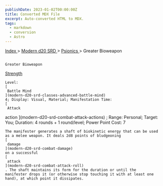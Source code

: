 ```yaml
---
publishDate: 2023-01-02T00:00:00Z
title: Converted MDX File
excerpt: Auto-converted HTML to MDX.
tags:
  - markdown
  - conversion
  - Astro
---
```







[
      Index
     ](-index)
     >
     [
      Modern d20 SRD
     ](modern-d20-srd-index)
     >
     [
      Psionics
     ](modern-d20-srd-psionics-index)
     > Greater Bioweapon
    




## 
    Greater Bioweapon
   



[
     Strength
    ](modern-d20-srd-basics-ability-scores)




    Level:
    [
     Battle Mind
    ](modern-d20-srd-classes-advanced-battle-mind)
    4; Display: Visual, Material; Manifestation Time:
    [
     Attack
action
    ](modern-d20-srd-combat-attack-actions)
    ; Range: Personal; Target: You; Duration: 4 rounds + 1 round/level; Power Point Cost: 7
   



    The manifester generates a shaft of biokinetic energy that can be used as a melee weapon. It deals 2d8 points of bludgeoning
    [
     damage
    ](modern-d20-srd-combat-damage)
    on a successful
    [
     attack
    ](modern-d20-srd-combat-attack-roll)
    . The shaft maintains its form for the duration or until the manifester drops it (or otherwise stop touching it with at least one hand), at which point it dissipates.
   





